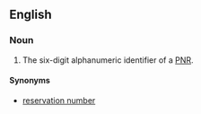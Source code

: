 ==English==

===Noun===
{{en-noun}}

# {{lb|en|aviation/travel}} The six-digit alphanumeric identifier of a [[PNR]].

====Synonyms====
* [[reservation number]]